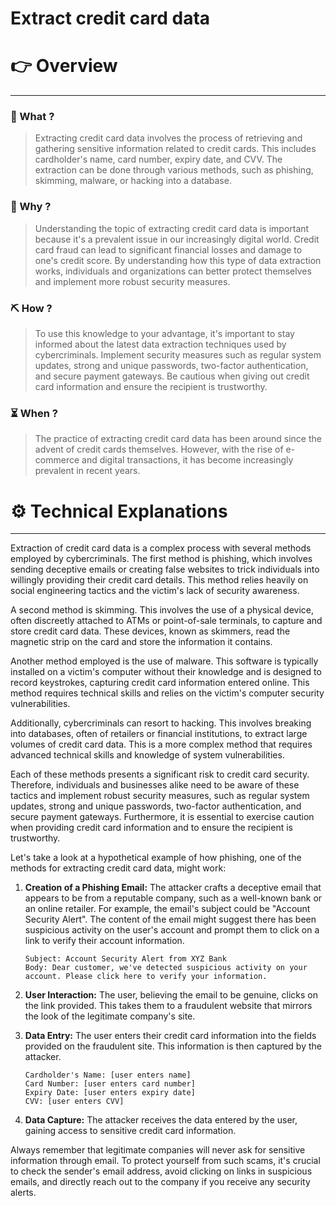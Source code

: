 # Extract credit card data


# 👉 Overview

---

### 👀 What ?

> Extracting credit card data involves the process of retrieving and gathering sensitive information related to credit cards. This includes cardholder's name, card number, expiry date, and CVV. The extraction can be done through various methods, such as phishing, skimming, malware, or hacking into a database.
> 

### 🧐 Why ?

> Understanding the topic of extracting credit card data is important because it's a prevalent issue in our increasingly digital world. Credit card fraud can lead to significant financial losses and damage to one's credit score. By understanding how this type of data extraction works, individuals and organizations can better protect themselves and implement more robust security measures.
> 

### ⛏️ How ?

> To use this knowledge to your advantage, it's important to stay informed about the latest data extraction techniques used by cybercriminals. Implement security measures such as regular system updates, strong and unique passwords, two-factor authentication, and secure payment gateways. Be cautious when giving out credit card information and ensure the recipient is trustworthy.
> 

### ⏳ When ?

> The practice of extracting credit card data has been around since the advent of credit cards themselves. However, with the rise of e-commerce and digital transactions, it has become increasingly prevalent in recent years.
> 

# ⚙️ Technical Explanations

---

Extraction of credit card data is a complex process with several methods employed by cybercriminals. The first method is phishing, which involves sending deceptive emails or creating false websites to trick individuals into willingly providing their credit card details. This method relies heavily on social engineering tactics and the victim's lack of security awareness.

A second method is skimming. This involves the use of a physical device, often discreetly attached to ATMs or point-of-sale terminals, to capture and store credit card data. These devices, known as skimmers, read the magnetic strip on the card and store the information it contains.

Another method employed is the use of malware. This software is typically installed on a victim's computer without their knowledge and is designed to record keystrokes, capturing credit card information entered online. This method requires technical skills and relies on the victim's computer security vulnerabilities.

Additionally, cybercriminals can resort to hacking. This involves breaking into databases, often of retailers or financial institutions, to extract large volumes of credit card data. This is a more complex method that requires advanced technical skills and knowledge of system vulnerabilities.

Each of these methods presents a significant risk to credit card security. Therefore, individuals and businesses alike need to be aware of these tactics and implement robust security measures, such as regular system updates, strong and unique passwords, two-factor authentication, and secure payment gateways. Furthermore, it is essential to exercise caution when providing credit card information and to ensure the recipient is trustworthy.

Let's take a look at a hypothetical example of how phishing, one of the methods for extracting credit card data, might work:

1. **Creation of a Phishing Email:** The attacker crafts a deceptive email that appears to be from a reputable company, such as a well-known bank or an online retailer. For example, the email's subject could be "Account Security Alert". The content of the email might suggest there has been suspicious activity on the user's account and prompt them to click on a link to verify their account information.
    
    ```
    Subject: Account Security Alert from XYZ Bank
    Body: Dear customer, we've detected suspicious activity on your account. Please click here to verify your information.
    
    ```
    
2. **User Interaction:** The user, believing the email to be genuine, clicks on the link provided. This takes them to a fraudulent website that mirrors the look of the legitimate company's site.
3. **Data Entry:** The user enters their credit card information into the fields provided on the fraudulent site. This information is then captured by the attacker.
    
    ```
    Cardholder's Name: [user enters name]
    Card Number: [user enters card number]
    Expiry Date: [user enters expiry date]
    CVV: [user enters CVV]
    
    ```
    
4. **Data Capture:** The attacker receives the data entered by the user, gaining access to sensitive credit card information.

Always remember that legitimate companies will never ask for sensitive information through email. To protect yourself from such scams, it's crucial to check the sender's email address, avoid clicking on links in suspicious emails, and directly reach out to the company if you receive any security alerts.

